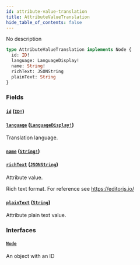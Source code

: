 ```yaml
---
id: attribute-value-translation
title: AttributeValueTranslation
hide_table_of_contents: false
---
```


No description

```graphql
type AttributeValueTranslation implements Node {
  id: ID!
  language: LanguageDisplay!
  name: String!
  richText: JSONString
  plainText: String
}
```

### Fields

#### [`id`](#) ([`ID!`](../../../developer/api-reference/scalars/id))

#### [`language`](#) ([`LanguageDisplay!`](../../../developer/api-reference/objects/language-display))

Translation language.

#### [`name`](#) ([`String!`](../../../developer/api-reference/scalars/string))

#### [`richText`](#) ([`JSONString`](../../../developer/api-reference/scalars/jsonstring))

Attribute value.

Rich text format. For reference see https://editorjs.io/

#### [`plainText`](#) ([`String`](../../../developer/api-reference/scalars/string))

Attribute plain text value.

### Interfaces

#### [`Node`](../../../developer/api-reference/interfaces/node)

An object with an ID
